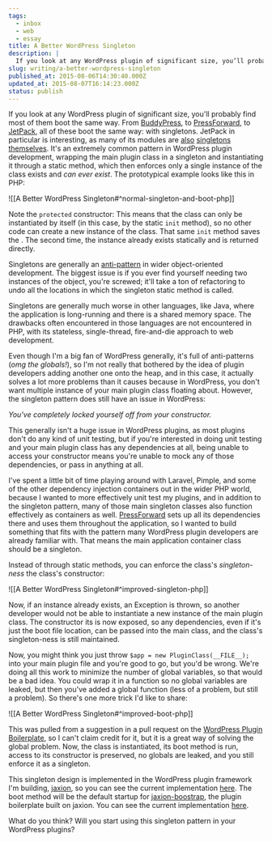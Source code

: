 ```yaml
---
tags:
  - inbox
  - web
  - essay
title: A Better WordPress Singleton
description: |
  If you look at any WordPress plugin of significant size, you’ll probably find most of them boot the same way. From BuddyPress, to PressForward, to JetPack, all of these boot the same way: with singletons. JetPack in particular is interesting, as many of its modules are also singletons themselves. It’s an extremely common pattern in \[…]
slug: writing/a-better-wordpress-singleton
published_at: 2015-08-06T14:30:40.000Z
updated_at: 2015-08-07T16:14:23.000Z
status: publish
---
```

If you look at any WordPress plugin of significant size, you'll probably find most of them boot the same way. From [BuddyPress](https://github.com/buddypress/BuddyPress/blob/master/src/bp-loader.php#L134-L153), to [PressForward](https://github.com/PressForward/pressforward/blob/master/pressforward.php#L54-L62), to [JetPack](https://github.com/Automattic/jetpack/blob/master/class.jetpack.php#L291-L307), all of these boot the same way: with singletons. JetPack in particular is interesting, as many of its modules are [also](https://github.com/Automattic/jetpack/blob/master/modules/markdown/easy-markdown.php#L54-L58) [singletons](https://github.com/Automattic/jetpack/blob/master/class.jetpack-admin.php#L17-L22) [themselves](https://github.com/Automattic/jetpack/blob/master/modules/custom-post-types/portfolios.php#L21-L29). It's an extremely common pattern in WordPress plugin development, wrapping the main plugin class in a singleton and instantiating it through a static method, which then enforces only a single instance of the class exists and *can ever exist*. The prototypical example looks like this in PHP:

!\[\[A Better WordPress Singleton#^normal-singleton-and-boot-php]]

Note the `protected` constructor: This means that the class can only be instantiated by itself (in this case, by the static `init` method), so no other code can create a new instance of the class. That same `init` method saves the . The second time, the instance already exists statically and is returned directly.

Singletons are generally an [anti-pattern](http://stackoverflow.com/questions/12755539/why-is-singleton-considered-an-anti-pattern) in wider object-oriented development. The biggest issue is if you ever find yourself needing two instances of the object, you're screwed; it'll take a ton of refactoring to undo all the locations in which the singleton static method is called.

Singletons are generally much worse in other languages, like Java, where the application is long-running and there is a shared memory space. The drawbacks often encountered in those languages are not encountered in PHP, with its stateless, single-thread, fire-and-die approach to web development.

Even though I'm a big fan of WordPress generally, it's full of anti-patterns (*omg the globals!*), so I'm not really that bothered by the idea of plugin developers adding another one onto the heap, and in this case, it actually solves a lot more problems than it causes because in WordPress, you don't want multiple instance of your main plugin class floating about. However, the singleton pattern does still have an issue in WordPress:

*You've completely locked yourself off from your constructor.*

This generally isn't a huge issue in WordPress plugins, as most plugins don't do any kind of unit testing, but if you're interested in doing unit testing and your main plugin class has any dependencies at all, being unable to access your constructor means you're unable to mock any of those dependencies, or pass in anything at all.

I've spent a little bit of time playing around with Laravel, Pimple, and some of the other dependency injection containers out in the wider PHP world, because I wanted to more effectively unit test my plugins, and in addition to the singleton pattern, many of those main singleton classes also function effectively as containers as well. [PressForward](https://github.com/PressForward/pressforward/blob/master/pressforward.php#L77-L91) sets up all its dependencies there and uses them throughout the application, so I wanted to build something that fits with the pattern many WordPress plugin developers are already familiar with. That means the main application container class should be a singleton.

Instead of through static methods, you can enforce the class's *singleton-ness* the class's constructor:

!\[\[A Better WordPress Singleton#^improved-singleton-php]]

Now, if an instance already exists, an Exception is thrown, so another developer would not be able to instantiate a new instance of the main plugin class. The constructor its is now exposed, so any dependencies, even if it's just the boot file location, can be passed into the main class, and the class's singleton-ness is still maintained.

Now, you might think you just throw `$app = new PluginClass(__FILE__);` into your main plugin file and you're good to go, but you'd be wrong. We're doing all this work to minimize the number of global variables, so that would be a bad idea. You could wrap it in a function so no global variables are leaked, but then you've added a global function (less of a problem, but still a problem). So there's one more trick I'd like to share:

!\[\[A Better WordPress Singleton#^improved-boot-php]]

This was pulled from a suggestion in a pull request on the [WordPress Plugin Boilerplate](https://github.com/DevinVinson/WordPress-Plugin-Boilerplate/pull/321), so I can't claim credit for it, but it is a great way of solving the global problem. Now, the class is instantiated, its boot method is run, access to its constructor is preserved, no globals are leaked, and you still enforce it as a singleton.

This singleton design is implemented in the WordPress plugin framework I'm building, [jaxion](https://github.com/intraxia/jaxion), so you can see the current implementation [here](https://github.com/intraxia/jaxion/blob/master/src/Core/Application.php). The boot method will be the default startup for [jaxion-boostrap](https://github.com/intraxia/jaxion-bootstrap/blob/master/plugin-name.php#L34-L38), the plugin boilerplate built on jaxion. You can see the current implementation [here](https://github.com/intraxia/jaxion-bootstrap/blob/master/plugin-name.php#L34-L38).

What do you think? Will you start using this singleton pattern in your WordPress plugins?
